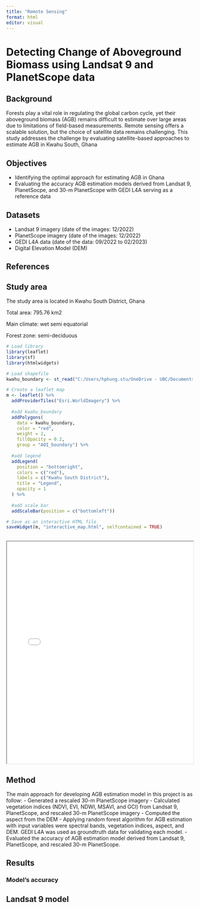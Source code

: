 ```yaml
---
title: "Remote Sensing"
format: html
editor: visual
---
```


# Detecting Change of Aboveground Biomass using Landsat 9 and PlanetScope data

::: panel-tabset
## Background

Forests play a vital role in regulating the global carbon cycle, yet their aboveground biomass (AGB) remains difficult to estimate over large areas due to limitations of field-based measurements. Remote sensing offers a scalable solution, but the choice of satellite data remains challenging. This study addresses the challenge by evaluating satellite-based approaches to estimate AGB in Kwahu South, Ghana

## Objectives

- Identifying the optimal approach for estimating AGB in Ghana
- Evaluating the accuracy AGB estimation models derived from Landsat 9, PlanetSocpe, and 30-m PlanetScope with GEDI L4A serving as a reference data

## Datasets
- Landsat 9 imagery (date of the images: 12/2022)
- PlanetScope imagery (date of the images: 12/2022)
- GEDI L4A data (date of the data: 09/2022 to 02/2023)
- Digital Elevation Model (DEM)

## References

:::

## Study area

The study area is located in Kwahu South District, Ghana

Total area: 795.76 km2

Main climate: wet semi equatorial 

Forest zone: semi-deciduous 

```r
# Load library
library(leaflet)
library(sf)
library(htmlwidgets)

```


```r
# Load shapefile
kwahu_boundary <- st_read("C:/Users/hphung.stu/OneDrive - UBC/Documents/GitHub/hieuphung/files/final_project/AOI_Kwahu_South.shp")

```


```r
# Create a leaflet map
m <- leaflet() %>% 
  addProviderTiles("Esri.WorldImagery") %>% 
  
  #add kwahu_boundary
  addPolygons(
    data = kwahu_boundary,
    color = "red",
    weight = 2,
    fillOpacity = 0.2,
    group = "AOI_boundary") %>% 
  
  #add legend
  addLegend(
    position = "bottomright",
    colors = c("red"),
    labels = c("Kwahu South District"),
    title = "Legend",
    opacity = 1
  ) %>%
  
  #add scale bar
  addScaleBar(position = c("bottomleft"))

# Save as an interactive HTML file
saveWidget(m, "interactive_map.html", selfcontained = TRUE)
  
```

::: {html}
<iframe src="interactive_map.html" width="100%" height="600px">

</iframe>
:::

## Method

The main approach for developing AGB estimation model in this project is as follow:
- Generated a rescaled 30-m PlanetScope imagery
- Calculated vegetation indices (NDVI, EVI, NDWI, MSAVI, and GCI) from Landsat 9, PlanetScope, and rescaled 30-m PlanetScope imagery
- Computed the aspect from the DEM
- Applying random forest algorithm for AGB estimation with input variables were spectral bands, vegetation indices, aspect, and DEM. GEDI L4A was used as groundtruth data for validating each model.
- Evaluated the accuracy of AGB estimation model derived from Landsat 9, PlanetScope, and rescaled 30-m PlanetScope. 

## Results

### Model's accuracy

::: panel-tabset
## Landsat 9 model



:::


